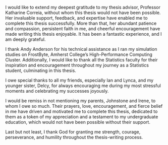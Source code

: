 I would like to extend my deepest gratitude to my thesis advisor, Professor Katharine Correia, without whom this thesis would not have been possible. Her invaluable support, feedback, and expertise have enabled me to complete this thesis successfully. More than that, her abundant patience and compassion, persistent faith in me, and cheerful encouragement have made writing this thesis enjoyable. It has been a fantastic experience, and I am deeply grateful.

I thank Andy Anderson for his technical assistance as I ran my simulation studies on FrostByte, Amherst College's High-Performance Computing Cluster. Additionally, I would like to thank all the Statistics faculty for their inspiration and encouragement throughout my journey as a Statistics student, culminating in this thesis. 

I owe special thanks to all my friends, especially Ian and Lynca, and my younger sister, Delcy, for always encouraging me during my most stressful moments and celebrating my successes joyously.

I would be remiss in not mentioning my parents, Johnstone and Irene, to whom I owe so much. Their prayers, love, encouragement, and fierce belief in me have driven and motivated me to complete this thesis, dedicated to them as a token of my appreciation and a testament to my undergraduate education, which would not have been possible without their support. 

Last but not least, I thank God for granting me strength, courage, perseverance, and humility throughout the thesis-writing process.  



